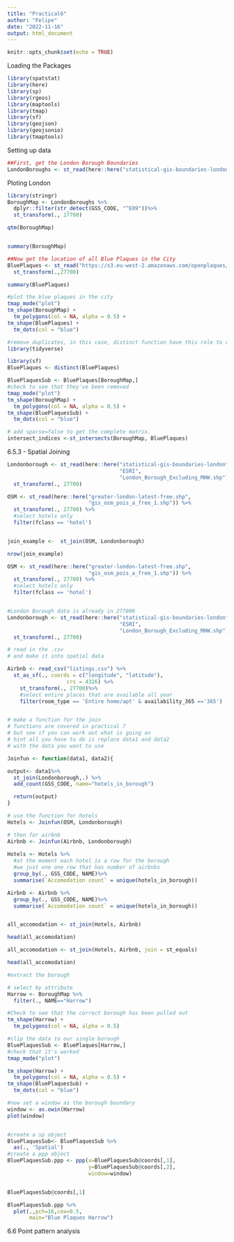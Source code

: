 ```yaml
---
title: "Practical6"
author: "Felipe"
date: "2022-11-16"
output: html_document
---
```


```r
knitr::opts_chunk$set(echo = TRUE)
```

Loading the Packages

```r
library(spatstat)
library(here)
library(sp)
library(rgeos)
library(maptools)
library(tmap)
library(sf)
library(geojson)
library(geojsonio)
library(tmaptools)

```
Setting up data 


```r

##First, get the London Borough Boundaries
LondonBoroughs <- st_read(here::here("statistical-gis-boundaries-london", "ESRI", "London_Borough_Excluding_MHW.shp"))

```
Ploting London

```r
library(stringr)
BoroughMap <- LondonBoroughs %>%
  dplyr::filter(str_detect(GSS_CODE, "^E09"))%>%
  st_transform(., 27700)

qtm(BoroughMap)



```
```r
summary(BoroughMap)
```
```r
##Now get the location of all Blue Plaques in the City
BluePlaques <- st_read("https://s3.eu-west-2.amazonaws.com/openplaques/open-plaques-london-2018-04-08.geojson")%>%
  st_transform(.,27700)
```
```r
summary(BluePlaques)

```

```r
#plot the blue plaques in the city
tmap_mode("plot")
tm_shape(BoroughMap) +
  tm_polygons(col = NA, alpha = 0.5) +
tm_shape(BluePlaques) +
  tm_dots(col = "blue")
```
```r
#remove duplicates, in this case, distinct function have this role to clean the data
library(tidyverse)

library(sf)
BluePlaques <- distinct(BluePlaques)

```
```r

BluePlaquesSub <- BluePlaques[BoroughMap,]
#check to see that they've been removed
tmap_mode("plot")
tm_shape(BoroughMap) +
  tm_polygons(col = NA, alpha = 0.5) +
tm_shape(BluePlaquesSub) +
  tm_dots(col = "blue")


```
```r

# add sparse=false to get the complete matrix.
intersect_indices <-st_intersects(BoroughMap, BluePlaques)

```

6.5.3 - Spatial Joining


```r

Londonborough <- st_read(here::here("statistical-gis-boundaries-london", 
                                    "ESRI", 
                                    "London_Borough_Excluding_MHW.shp"))%>%
  st_transform(., 27700)


```

```r
OSM <- st_read(here::here("greater-london-latest-free.shp", 
                          "gis_osm_pois_a_free_1.shp")) %>%
  st_transform(., 27700) %>%
  #select hotels only
  filter(fclass == 'hotel')



```
```r

join_example <-  st_join(OSM, Londonborough)

nrow(join_example)

```

```r
OSM <- st_read(here::here("greater-london-latest-free.shp", 
                          "gis_osm_pois_a_free_1.shp")) %>%
  st_transform(., 27700) %>%
  #select hotels only
  filter(fclass == 'hotel')



```

```r

#London Borough data is already in 277000
Londonborough <- st_read(here::here("statistical-gis-boundaries-london", 
                                    "ESRI", 
                                    "London_Borough_Excluding_MHW.shp"))%>%
  st_transform(., 27700)

```
```r
# read in the .csv
# and make it into spatial data

Airbnb <- read_csv("listings.csv") %>%
  st_as_sf(., coords = c("longitude", "latitude"), 
                   crs = 4326) %>%
    st_transform(., 27700)%>%
    #select entire places that are available all year
    filter(room_type == 'Entire home/apt' & availability_365 =='365')


# make a function for the join
# functions are covered in practical 7
# but see if you can work out what is going on
# hint all you have to do is replace data1 and data2
# with the data you want to use

Joinfun <- function(data1, data2){

output<- data1%>%
  st_join(Londonborough,.) %>%
  add_count(GSS_CODE, name="hotels_in_borough") 

  return(output)
}

# use the function for hotels
Hotels <- Joinfun(OSM, Londonborough)

# then for airbnb
Airbnb <- Joinfun(Airbnb, Londonborough)
 
Hotels <- Hotels %>%
  #at the moment each hotel is a row for the borough
  #we just one one row that has number of airbnbs
  group_by(., GSS_CODE, NAME)%>%
  summarise(`Accomodation count` = unique(hotels_in_borough))

Airbnb <- Airbnb %>%
  group_by(., GSS_CODE, NAME)%>%
  summarise(`Accomodation count` = unique(hotels_in_borough))



```
```r

all_accomodation <- st_join(Hotels, Airbnb)

head(all_accomodation)

```

```r
all_accomodation <- st_join(Hotels, Airbnb, join = st_equals)

head(all_accomodation)


```
```r
#extract the borough

# select by attribute
Harrow <- BoroughMap %>%
  filter(., NAME=="Harrow")

#Check to see that the correct borough has been pulled out
tm_shape(Harrow) +
  tm_polygons(col = NA, alpha = 0.5)
```
```r
#clip the data to our single borough
BluePlaquesSub <- BluePlaques[Harrow,]
#check that it's worked
tmap_mode("plot")
```

```r

tm_shape(Harrow) +
  tm_polygons(col = NA, alpha = 0.5) +
tm_shape(BluePlaquesSub) +
  tm_dots(col = "blue")
```

```r

#now set a window as the borough boundary
window <- as.owin(Harrow)
plot(window)



```

```r

#create a sp object
BluePlaquesSub<- BluePlaquesSub %>%
  as(., 'Spatial')
#create a ppp object
BluePlaquesSub.ppp <- ppp(x=BluePlaquesSub@coords[,1],
                          y=BluePlaquesSub@coords[,2],
                          window=window)



```

```r

BluePlaquesSub@coords[,1]


```
```r

BluePlaquesSub.ppp %>%
  plot(.,pch=16,cex=0.5, 
       main="Blue Plaques Harrow")
```
6.6 Point pattern analysis






